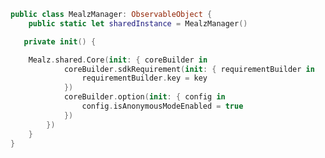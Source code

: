 ```swift
public class MealzManager: ObservableObject {
    public static let sharedInstance = MealzManager()

   private init() {

    Mealz.shared.Core(init: { coreBuilder in
            coreBuilder.sdkRequirement(init: { requirementBuilder in
                requirementBuilder.key = key
            })
            coreBuilder.option(init: { config in
                config.isAnonymousModeEnabled = true
            })
        })
    }
}
```
